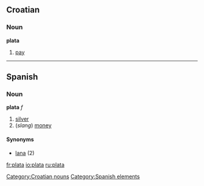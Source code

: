==Croatian==
===Noun===
'''plata'''

# [[pay]]

[[Category:Croatian nouns]]

----

==Spanish==

===Noun===
'''plata''' ''f''
# [[silver]]
# (''slang'') [[money]]

====Synonyms====
*[[lana]] {{f}} (2)

[[Category:Spanish elements]]

[[fr:plata]]
[[io:plata]]
[[ru:plata]]